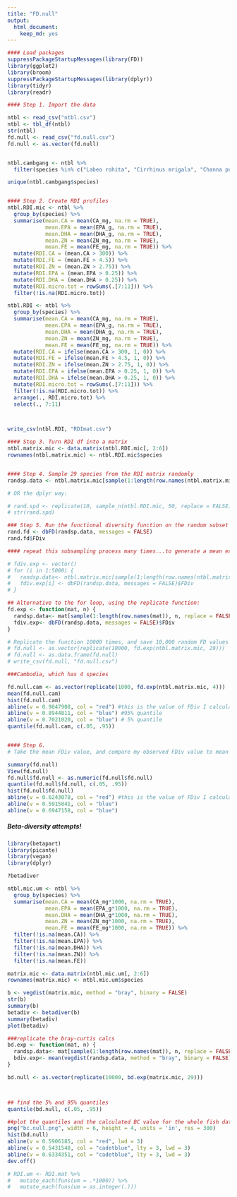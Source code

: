 ```yaml
---
title: "FD.null"
output: 
  html_document: 
    keep_md: yes
---
```


```r
#### Load packages
suppressPackageStartupMessages(library(FD))
library(ggplot2)
library(broom)
suppressPackageStartupMessages(library(dplyr))
library(tidyr)
library(readr)

#### Step 1. Import the data

ntbl <- read_csv("ntbl.csv")
ntbl <- tbl_df(ntbl)
str(ntbl)
fd.null <- read_csv("fd.null.csv")
fd.null <- as.vector(fd.null)


ntbl.cambgang <- ntbl %>% 
  filter(species %in% c("Labeo rohita", "Cirrhinus mrigala", "Channa punctata", "Cyprinidae", "Rasbora tawarensis", "Channa marulius", "Channa micropeltes", "Amblypharyngodon mola", "Macrognathus aculeatus", "Ambassidae", "Esomus danricus", "Corica soborna", "Cirrhinus cirrhosus", "Puntius sophore", "Hypophthalmichthys molitrix"))

unique(ntbl.cambgang$species)


#### Step 2. Create RDI profiles
ntbl.RDI.mic <- ntbl %>% 
  group_by(species) %>%
  summarise(mean.CA = mean(CA_mg, na.rm = TRUE),
            mean.EPA = mean(EPA_g, na.rm = TRUE), 
            mean.DHA = mean(DHA_g, na.rm = TRUE), 
            mean.ZN = mean(ZN_mg, na.rm = TRUE), 
            mean.FE = mean(FE_mg, na.rm = TRUE)) %>% 
  mutate(RDI.CA = (mean.CA > 300)) %>% 
  mutate(RDI.FE = (mean.FE > 4.5)) %>% 
  mutate(RDI.ZN = (mean.ZN > 2.75)) %>% 
  mutate(RDI.EPA = (mean.EPA > 0.25)) %>% 
  mutate(RDI.DHA = (mean.DHA > 0.25)) %>%
  mutate(RDI.micro.tot = rowSums(.[7:11])) %>% 
  filter(!is.na(RDI.micro.tot))

ntbl.RDI <- ntbl %>% 
  group_by(species) %>% 
  summarise(mean.CA = mean(CA_mg, na.rm = TRUE),
            mean.EPA = mean(EPA_g, na.rm = TRUE), 
            mean.DHA = mean(DHA_g, na.rm = TRUE), 
            mean.ZN = mean(ZN_mg, na.rm = TRUE), 
            mean.FE = mean(FE_mg, na.rm = TRUE)) %>% 
  mutate(RDI.CA = ifelse(mean.CA > 300, 1, 0)) %>% 
  mutate(RDI.FE = ifelse(mean.FE > 4.5, 1, 0)) %>% 
  mutate(RDI.ZN = ifelse(mean.ZN > 2.75, 1, 0)) %>% 
  mutate(RDI.EPA = ifelse(mean.EPA > 0.25, 1, 0)) %>% 
  mutate(RDI.DHA = ifelse(mean.DHA > 0.25, 1, 0)) %>% 
  mutate(RDI.micro.tot = rowSums(.[7:11])) %>% 
  filter(!is.na(RDI.micro.tot)) %>% 
  arrange(., RDI.micro.tot) %>% 
  select(., 7:11)



write_csv(ntbl.RDI, "RDImat.csv")

#### Step 3. Turn RDI df into a matrix
ntbl.matrix.mic <- data.matrix(ntbl.RDI.mic[, 2:6])
rownames(ntbl.matrix.mic) <- ntbl.RDI.mic$species


#### Step 4. Sample 29 species from the RDI matrix randomly
randsp.data <- ntbl.matrix.mic[sample(1:length(row.names(ntbl.matrix.mic)), 29, replace = FALSE),]

# OR the dplyr way:

# rand.spd <- replicate(10, sample_n(ntbl.RDI.mic, 50, replace = FALSE))
# str(rand.spd)

### Step 5. Run the functional diversity function on the random subset
rand.fd <- dbFD(randsp.data, messages = FALSE)
rand.fd$FDiv

#### repeat this subsampling process many times...to generate a mean expected FD value.

# fdiv.exp <- vector()
# for (i in 1:5000) {
#   randsp.data<- ntbl.matrix.mic[sample(1:length(row.names(ntbl.matrix.mic)), 29, replace = FALSE),]
#   fdiv.exp[i] <- dbFD(randsp.data, messages = FALSE)$FDiv
# }

## Alternative to the for loop, using the replicate function:
fd.exp <- function(mat, n) {
  randsp.data<- mat[sample(1:length(row.names(mat)), n, replace = FALSE),]
  fdiv.exp<- dbFD(randsp.data, messages = FALSE)$FDiv
}

# Replicate the function 10000 times, and save 10,000 random FD values as a csv
# fd.null <- as.vector(replicate(10000, fd.exp(ntbl.matrix.mic, 29)))
# fd.null <- as.data.frame(fd.null)
# write_csv(fd.null, "fd.null.csv")

###Cambodia, which has 4 species

fd.null.cam <- as.vector(replicate(1000, fd.exp(ntbl.matrix.mic, 4)))
mean(fd.null.cam)
hist(fd.null.cam)
abline(v = 0.9047908, col = "red") #this is the value of FDiv I calculated for the Cambodia species
abline(v = 0.8944811, col = "blue") #95% quantile
abline(v = 0.7021020, col = "blue") # 5% quantile
quantile(fd.null.cam, c(.05, .95))


#### Step 6. 
# Take the mean FDiv value, and compare my observed FDiv value to mean expected value.

summary(fd.null)
View(fd.null)
fd.null$fd.null <- as.numeric(fd.null$fd.null)
quantile(fd.null$fd.null, c(.05, .95))
hist(fd.null$fd.null)
abline(v = 0.6243078, col = "red") #this is the value of FDiv I calculated for the US species
abline(v = 0.5915841, col = "blue")
abline(v = 0.6947158, col = "blue")
```


##### Beta-diversity attempts!
```r
library(betapart)
library(picante)
library(vegan)
library(dplyr)

?betadiver

ntbl.mic.um <- ntbl %>% 
  group_by(species) %>% 
  summarise(mean.CA = mean(CA_mg*1000, na.rm = TRUE),
            mean.EPA = mean(EPA_g*1000, na.rm = TRUE), 
            mean.DHA = mean(DHA_g*1000, na.rm = TRUE), 
            mean.ZN = mean(ZN_mg*1000, na.rm = TRUE), 
            mean.FE = mean(FE_mg*1000, na.rm = TRUE)) %>%
  filter(!is.na(mean.CA)) %>%
  filter(!is.na(mean.EPA)) %>%
  filter(!is.na(mean.DHA)) %>%
  filter(!is.na(mean.ZN)) %>%
  filter(!is.na(mean.FE))

matrix.mic <- data.matrix(ntbl.mic.um[, 2:6])
rownames(matrix.mic) <- ntbl.mic.um$species 

b <- vegdist(matrix.mic, method = "bray", binary = FALSE)
str(b)
summary(b)
betadiv <- betadiver(b)
summary(betadiv)
plot(betadiv)

###replicate the bray-curtis calcs
bd.exp <- function(mat, n) {
  randsp.data<- mat[sample(1:length(row.names(mat)), n, replace = FALSE),]
  bdiv.exp<- mean(vegdist(randsp.data, method = "bray", binary = FALSE))
}

bd.null <- as.vector(replicate(10000, bd.exp(matrix.mic, 29)))



## find the 5% and 95% quantiles
quantile(bd.null, c(.05, .95))

##plot the quantiles and the calculated BC value for the whole fish dataset
png("bc.null.png", width = 6, height = 4, units = 'in', res = 300)
hist(bd.null)
abline(v = 0.5906185, col = "red", lwd = 3)
abline(v = 0.5431548, col = "cadetblue", lty = 3, lwd = 3)
abline(v = 0.6334351, col = "cadetblue", lty = 3, lwd = 3)
dev.off()

# RDI.um <- RDI.mat %>% 
#   mutate_each(funs(um = .*1000)) %>% 
#   mutate_each(funs(um = as.integer(.)))
```